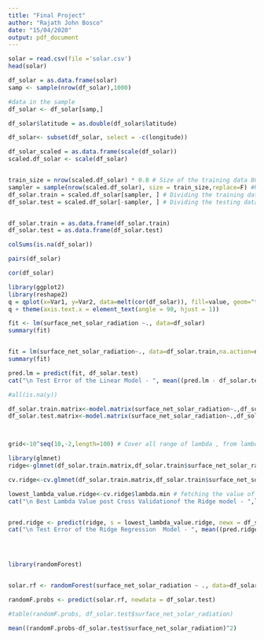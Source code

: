 ```yaml
---
title: "Final Project"
author: "Rajath John Bosco"
date: "15/04/2020"
output: pdf_document
---
```


```r

solar = read.csv(file ='solar.csv')
head(solar)

df_solar = as.data.frame(solar)
samp <- sample(nrow(df_solar),1000)

#data in the sample
df_solar <- df_solar[samp,]

df_solar$latitude = as.double(df_solar$latitude)

df_solar<- subset(df_solar, select = -c(longitude))

df_solar_scaled = as.data.frame(scale(df_solar))
scaled.df_solar <- scale(df_solar)


train_size = nrow(scaled.df_solar) * 0.8 # Size of the training data 80% (20% for Testing)
sampler = sample(nrow(scaled.df_solar), size = train_size,replace=F) #Random Sample the dataset
df_solar.train = scaled.df_solar[sampler, ] # Dividing the training dataset
df_solar.test = scaled.df_solar[-sampler, ] # Dividing the testing dataset


df_solar.train = as.data.frame(df_solar.train)
df_solar.test = as.data.frame(df_solar.test)

```


```r


colSums(is.na(df_solar))

```



```r
pairs(df_solar)

```



```r

cor(df_solar)

```


```r
library(ggplot2)
library(reshape2)
q = qplot(x=Var1, y=Var2, data=melt(cor(df_solar)), fill=value, geom="tile")
q + theme(axis.text.x = element_text(angle = 90, hjust = 1)) 

```


```r

fit <- lm(surface_net_solar_radiation ~., data=df_solar)
summary(fit)



```


```r

fit = lm(surface_net_solar_radiation~., data=df_solar.train,na.action=na.omit)
summary(fit)

pred.lm = predict(fit, df_solar.test)
cat("\n Test Error of the Linear Model - ", mean((pred.lm - df_solar.test$surface_net_solar_radiation)^2))

#all(is.na(y))

```



```r

df_solar.train.matrix<-model.matrix(surface_net_solar_radiation~.,df_solar.train)
df_solar.test.matrix<-model.matrix(surface_net_solar_radiation~.,df_solar.test)



grid<-10^seq(10,-2,length=100) # Cover all range of lambda , from lambda^10 to lambda^-2

library(glmnet)
ridge<-glmnet(df_solar.train.matrix,df_solar.train$surface_net_solar_radiation,thresh = 1e-12 ,lambda=grid,alpha=0) #alpha = 0 then a ridge regression model is fit , Convergence threshold is set to 1e-12

cv.ridge<-cv.glmnet(df_solar.train.matrix,df_solar.train$surface_net_solar_radiation ,thresh = 1e-12 ,lambda=grid,alpha=0) #Cross validation

lowest_lambda_value.ridge<-cv.ridge$lambda.min # fetching the value of lambda for which cross validation error in the minimum
cat("\n Best Lambda Value post Cross Validationof the Ridge model - ",lowest_lambda_value.ridge)


pred.ridge <- predict(ridge, s = lowest_lambda_value.ridge, newx = df_solar.test.matrix) # prediction 
cat("\n Test Error of the Ridge Regression  Model - ", mean((pred.ridge - df_solar.test$surface_net_solar_radiation)^2)) # Error





```



```r
library(randomForest)


solar.rf <- randomForest(surface_net_solar_radiation ~ ., data=df_solar.train, mtry=3,importance=TRUE, na.action=na.omit)

randomF.probs <- predict(solar.rf, newdata = df_solar.test)

#table(randomF.probs, df_solar.test$surface_net_solar_radiation)

mean((randomF.probs-df_solar.test$surface_net_solar_radiation)^2)





```



```r

```



```r

```
